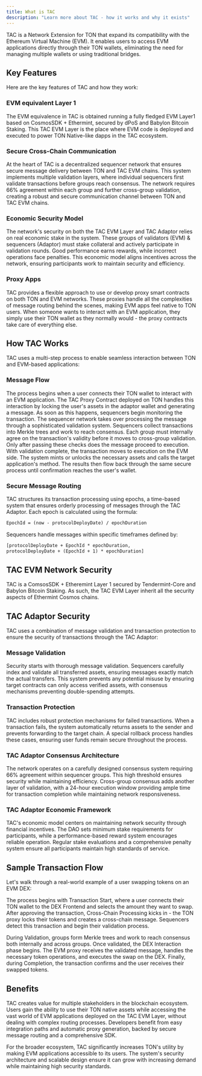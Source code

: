 ```yaml
---
title: What is TAC
description: "Learn more about TAC - how it works and why it exists"
---
```


TAC is a Network Extension for TON that expand its compatibility with the Ethereum Virtual Machine (EVM). It enables users to access EVM applications directly through their TON wallets, eliminating the need for managing multiple wallets or using traditional bridges.

## Key Features

Here are the key features of TAC and how they work:

### EVM equivalent Layer 1

The EVM equivalence in TAC is obtained running a fully fledged EVM Layer1 based on CosmosSDK + Ethermint, secured by dPoS and Babylon Bitcoin Staking. This TAC EVM Layer is the place where EVM code is deployed and executed to power TON Native-like dapps in the TAC ecosystem.

### Secure Cross-Chain Communication

At the heart of TAC is a decentralized sequencer network that ensures secure message delivery between TON and TAC EVM chains. This system implements multiple validation layers, where individual sequencers first validate transactions before groups reach consensus. The network requires 66% agreement within each group and further cross-group validation, creating a robust and secure communication channel between TON and TAC EVM chains.

### Economic Security Model

The network's security on both the TAC EVM Layer and TAC Adaptor relies on real economic stake in the system. These groups of validators (EVM) & sequencers (Adaptor) must stake collateral and actively participate in validation rounds. Good performance earns rewards, while incorrect operations face penalties. This economic model aligns incentives across the network, ensuring participants work to maintain security and efficiency.

### Proxy Apps

TAC provides a flexible approach to use or develop proxy smart contracts on both TON and EVM networks. These proxies handle all the complexities of message routing behind the scenes, making EVM apps feel native to TON users. When someone wants to interact with an EVM application, they simply use their TON wallet as they normally would - the proxy contracts take care of everything else.

## How TAC Works

TAC uses a multi-step process to enable seamless interaction between TON and EVM-based applications:

### Message Flow

<Steps>
<Step title="User Interaction">
The process begins when a user connects their TON wallet to interact with an EVM application. The TAC Proxy Contract deployed on TON handles this interaction by locking the user's assets in the adaptor wallet and generating a message. As soon as this happens, sequencers begin monitoring the transaction.
</Step>

<Step title="Message Validation">
  The sequencer network takes over processing the message through a
  sophisticated validation system. Sequencers collect transactions into Merkle
  trees and work to reach consensus. Each group must internally agree on the
  transaction's validity before it moves to cross-group validation. Only after
  passing these checks does the message proceed to execution.
</Step>

<Step title="Transaction Execution">
With validation complete, the transaction moves to execution on the EVM side. The system mints or unlocks the necessary assets and calls the target application's method. The results then flow back through the same secure process until confirmation reaches the user's wallet.
</Step>
</Steps>

### Secure Message Routing

TAC structures its transaction processing using epochs, a time-based system that ensures orderly processing of messages through the TAC Adaptor. Each epoch is calculated using the formula:

```txt
EpochId = (now - protocolDeployDate) / epochDuration
```

Sequencers handle messages within specific timeframes defined by:

```txt
[protocolDeployDate + EpochId * epochDuration,
protocolDeployDate + (EpochId + 1) * epochDuration]
```

## TAC EVM Network Security

TAC is a ComsosSDK + Etheremint Layer 1 secured by Tendermint-Core and Babylon Bitcoin Staking. As such, the TAC EVM Layer inherit all the security aspects of Ethermint Cosmos chains.

## TAC Adaptor Security

TAC uses a combination of message validation and transaction protection to ensure the security of transactions through the TAC Adaptor:

### Message Validation

Security starts with thorough message validation. Sequencers carefully index and validate all transferred assets, ensuring messages exactly match the actual transfers. This system prevents any potential misuse by ensuring target contracts can only access verified assets, with consensus mechanisms preventing double-spending attempts.

### Transaction Protection

TAC includes robust protection mechanisms for failed transactions. When a transaction fails, the system automatically returns assets to the sender and prevents forwarding to the target chain. A special rollback process handles these cases, ensuring user funds remain secure throughout the process.

### TAC Adaptor Consensus Architecture

The network operates on a carefully designed consensus system requiring 66% agreement within sequencer groups. This high threshold ensures security while maintaining efficiency. Cross-group consensus adds another layer of validation, with a 24-hour execution window providing ample time for transaction completion while maintaining network responsiveness.

### TAC Adaptor Economic Framework

TAC's economic model centers on maintaining network security through financial incentives. The DAO sets minimum stake requirements for participants, while a performance-based reward system encourages reliable operation. Regular stake evaluations and a comprehensive penalty system ensure all participants maintain high standards of service.

## Sample Transaction Flow

Let's walk through a real-world example of a user swapping tokens on an EVM DEX:

The process begins with Transaction Start, where a user connects their TON wallet to the DEX Frontend and selects the amount they want to swap. After approving the transaction, Cross-Chain Processing kicks in - the TON proxy locks their tokens and creates a cross-chain message. Sequencers detect this transaction and begin their validation process.

During Validation, groups form Merkle trees and work to reach consensus both internally and across groups. Once validated, the DEX Interaction phase begins. The EVM proxy receives the validated message, handles the necessary token operations, and executes the swap on the DEX. Finally, during Completion, the transaction confirms and the user receives their swapped tokens.

## Benefits

TAC creates value for multiple stakeholders in the blockchain ecosystem. Users gain the ability to use their TON native assets while accessing the vast world of EVM applications deployed on the TAC EVM Layer, without dealing with complex routing processes. Developers benefit from easy integration paths and automatic proxy generation, backed by secure message routing and a comprehensive SDK.

For the broader ecosystem, TAC significantly increases TON's utility by making EVM applications accessible to its users. The system's security architecture and scalable design ensure it can grow with increasing demand while maintaining high security standards.
